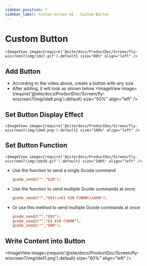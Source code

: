 ```yaml
---
sidebar_position: 7
sidebar_label: Custom Screen UI - Custom Button
---
```






# Custom Button

    <ImageView image={require('@site/docs/ProductDoc/Screen/fly-wiscreen7/img/ide7.gif').default} size="80%" align="left" />

## Add Button
* According to the video above, create a button with any size
* After adding, it will look as shown below
    <ImageView image={require('@site/docs/ProductDoc/Screen/fly-wiscreen7/img/ide8.png').default} size="50%" align="left" />

## Set Button Display Effect
    <ImageView image={require('@site/docs/ProductDoc/Screen/fly-wiscreen7/img/ide9.png').default} size="100%" align="left" />

## Set Button Function
    <ImageView image={require('@site/docs/ProductDoc/Screen/fly-wiscreen7/img/ide10.gif').default} size="100%" align="left" />

* Use the function to send a single Gcode command  
    ```cfg
    gcode_send2("","G28");
    ```
* Use the function to send multiple Gcode commands at once:
    ```cfg
    gcode_send2("","G91\\nG1 X10 F3000\\nG90");
    ```
* Or use this method to send multiple Gcode commands at once:
    ```cfg
    gcode_send2("","G91");
    gcode_send2("","G1 X10 F3000");
    gcode_send2("","G90");
    ```
## Write Content into Button
   <ImageView image={require('@site/docs/ProductDoc/Screen/fly-wiscreen7/img/ide11.png').default} size="60%" align="left" />